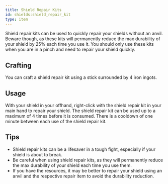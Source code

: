 ```yaml
---
title: Shield Repair Kits
id: shields:shield_repair_kit
type: item
---
```


Shield repair kits can be used to quickly repair your shields without an anvil. Beware though, as these kits will permanently reduce the max durability of your shield by 25% each time you use it. You should only use these kits when you are in a pinch and need to repair your shield quickly.

## Crafting

You can craft a shield repair kit using a stick surrounded by 4 iron ingots.

<div className={"flex flex-row justify-center flex-wrap max-w-full md:flex-col"}>
    <CraftingRecipe
        slots={[
            'minecraft:iron_ingot', 'minecraft:iron_ingot', 'minecraft:iron_ingot',
            'minecraft:iron_ingot', 'minecraft:stick', 'minecraft:iron_ingot',
            'minecraft:iron_ingot', 'minecraft:iron_ingot', 'minecraft:iron_ingot',
        ]}
        result="shields:shield_repair_kit"
        count={1}
    />
</div>

## Usage

With your shield in your offhand, right-click with the shield repair kit in your main hand to repair your shield. The shield repair kit can be used up to a maximum of 4 times before it is consumed. There is a cooldown of one minute between each use of the shield repair kit.

## Tips

- Shield repair kits can be a lifesaver in a tough fight, especially if your shield is about to break.
- Be careful when using shield repair kits, as they will permanently reduce the max durability of your shield each time you use them.
- If you have the resources, it may be better to repair your shield using an anvil and the respective repair item to avoid the durability reduction.
